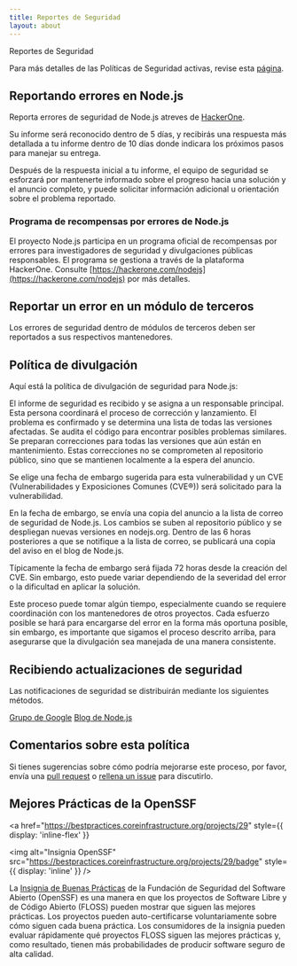 ```yaml
---
title: Reportes de Seguridad
layout: about
---
```


Reportes de Seguridad

Para más detalles de las Políticas de Seguridad activas, revise esta [página](https://github.com/nodejs/node/security/policy).

## Reportando errores en Node.js

Reporta errores de seguridad de Node.js atreves de [HackerOne](https://hackerone.com/nodejs).

Su informe será reconocido dentro de 5 días, y recibirás una respuesta más detallada a tu informe dentro de 10 días donde indicara los próximos pasos para manejar su entrega.

Después de la respuesta inicial a tu informe, el equipo de seguridad se esforzará por mantenerte informado sobre el progreso hacia una solución y el anuncio completo, y puede solicitar información adicional u orientación sobre el problema reportado.

### Programa de recompensas por errores de Node.js

El proyecto Node.js participa en un programa oficial de recompensas por errores para investigadores de seguridad y divulgaciones públicas responsables. El programa se gestiona a través de la plataforma HackerOne. Consulte [https://hackerone.com/nodejs](https://hackerone.com/nodejs) por más detalles.

## Reportar un error en un módulo de terceros

Los errores de seguridad dentro de módulos de terceros deben ser reportados a sus respectivos
mantenedores.

## Política de divulgación

Aquí está la política de divulgación de seguridad para Node.js:

El informe de seguridad es recibido y se asigna a un responsable principal. Esta persona coordinará el proceso de corrección y lanzamiento. El problema es confirmado y se determina una lista de todas las versiones afectadas. Se audita el código para encontrar posibles problemas similares. Se preparan correcciones para todas las versiones que aún están en mantenimiento. Estas correcciones no se comprometen al repositorio público, sino que se mantienen localmente a la espera del anuncio.

Se elige una fecha de embargo sugerida para esta vulnerabilidad y un CVE (Vulnerabilidades y Exposiciones Comunes (CVE®)) será solicitado para la vulnerabilidad.

En la fecha de embargo, se envía una copia del anuncio a la lista de correo de seguridad de Node.js. Los cambios se suben al repositorio público y se despliegan nuevas versiones en nodejs.org. Dentro de las 6 horas posteriores a que se notifique a la lista de correo, se publicará una copia del aviso en el blog de Node.js.

Típicamente la fecha de embargo será fijada 72 horas desde la creación del CVE. Sin embargo, esto puede variar dependiendo de la severidad del error o la dificultad en aplicar la solución.

Este proceso puede tomar algún tiempo, especialmente cuando se requiere coordinación con los mantenedores de otros proyectos. Cada esfuerzo posible se hará para encargarse del error en la forma más oportuna posible, sin embargo, es importante que sigamos el proceso descrito arriba, para asegurarse que la divulgación sea manejada de una manera consistente.

## Recibiendo actualizaciones de seguridad

Las notificaciones de seguridad se distribuirán mediante los siguientes métodos.

[Grupo de Google](https://groups.google.com/group/nodejs-sec)
[Blog de Node.js](/blog)

## Comentarios sobre esta política

Si tienes sugerencias sobre cómo podría mejorarse este proceso, por favor, envía una
[pull request](https://github.com/nodejs/nodejs.org) o
[rellena un issue](https://github.com/nodejs/security-wg/issues/new) para discutirlo.

## Mejores Prácticas de la OpenSSF

<a
  href="https://bestpractices.coreinfrastructure.org/projects/29"
  style={{ display: 'inline-flex' }}
>
  <img
    alt="Insignia OpenSSF"
    src="https://bestpractices.coreinfrastructure.org/projects/29/badge"
    style={{ display: 'inline' }}
  />
</a>

La [Insignia de Buenas Prácticas](https://github.com/coreinfrastructure/best-practices-badge) de la Fundación de Seguridad del Software Abierto (OpenSSF) es una manera en que los proyectos de Software Libre y de Código Abierto (FLOSS) pueden mostrar que siguen las mejores prácticas. Los proyectos pueden auto-certificarse voluntariamente sobre cómo siguen cada buena práctica. Los consumidores de la insignia pueden evaluar rápidamente qué proyectos FLOSS siguen las mejores prácticas y, como resultado, tienen más probabilidades de producir software seguro de alta calidad.
